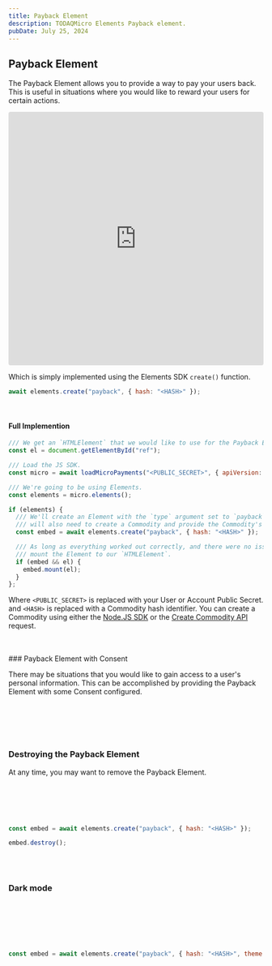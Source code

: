 ```yaml
---
title: Payback Element
description: TODAQMicro Elements Payback element.
pubDate: July 25, 2024
---
```


## Payback Element

The Payback Element allows you to provide a way to pay your users back. This is
useful in situations where you would like to reward your users for certain
actions.

<iframe src="https://codesandbox.io/embed/hxvm9m?&navigation=0&hidenavigation=1&hidedevtools=1&view=split"
     style="width:100%; height: 500px; border:0; border-radius: 4px; overflow:hidden;"
     title="Payback Element — Basic Usage"
     allow="accelerometer; ambient-light-sensor; camera; encrypted-media; geolocation; gyroscope; hid; microphone; midi; payment; usb; vr; xr-spatial-tracking"
     sandbox="allow-forms allow-modals allow-popups allow-presentation allow-same-origin allow-scripts"
   ></iframe>

Which is simply implemented using the Elements SDK `create()` function.

```javascript
await elements.create("payback", { hash: "<HASH>" });
```
<br />

#### Full Implemention

```javascript
/// We get an `HTMLElement` that we would like to use for the Payback Element. 
const el = document.getElementById("ref");

/// Load the JS SDK.
const micro = await loadMicroPayments("<PUBLIC_SECRET>", { apiVersion: "main" });

/// We're going to be using Elements. 
const elements = micro.elements();

if (elements) {
  /// We'll create an Element with the `type` argument set to `payback`. You
  /// will also need to create a Commodity and provide the Commodity's `hash`.
  const embed = await elements.create("payback", { hash: "<HASH>" });

  /// As long as everything worked out correctly, and there were no issues,
  /// mount the Element to our `HTMLElement`.
  if (embed && el) {
    embed.mount(el);
  }
};
```

Where `<PUBLIC_SECRET>` is replaced with your User or Account Public Secret. and
`<HASH>` is replaced with a Commodity hash identifier. You can create a
Commodity using either the [Node.JS SDK]() or the [Create Commodity API]()
request.

<br />
<br />
### Payback Element with Consent

There may be situations that you would like to gain access to a user's personal
information. This can be accomplished by providing the Payback Element with some
Consent configured.

<br />
<br />
<Element
  type="payback"
  hash="6ace4c52-a9b5-4e7a-9d98-589151a7a058"
  consent={{
    'acme_email_consent': {
      type: 0,
      metadata: [
        {
          name: 'email',
          label: 'Email associated with your wallet',
          description:
            'Longer form text that should include a description of what the email will be used for.',
        },
      ],
    },
    'acme_terms': {
      type: 3,
      metadata: [
        {
          name: 'terms',
          label: 'By signing checking this box, you agree to the [Terms of Service](#) and [Privacy Policy](#), includingg Cookie Use.',
          checked: false,
          required: true,
        }
      ],
    },
  }}
  client:load />
<br />
<br />

### Destroying the Payback Element

At any time, you may want to remove the Payback Element. 

<br />
<br />
<Element
  type="payback"
  hash="06880c0d-7394-40a0-b58d-d9adc3d840a9"
  destroy={true}
  client:load />
<br />
<br />

```javascript
const embed = await elements.create("payback", { hash: "<HASH>" });

embed.destroy();
```
<br /><br />

### Dark mode

<br />
<br />
<Element
  type="payback"
  theme="dark"
  hash="06880c0d-7394-40a0-b58d-d9adc3d840a9"
  client:load />
<br />
<br />

```javascript

const embed = await elements.create("payback", { hash: "<HASH>", theme: "dark" });
```

